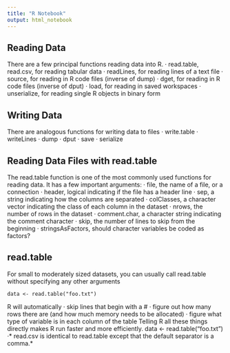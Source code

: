```yaml
---
title: "R Notebook"
output: html_notebook
---
```




## Reading Data

There are a few principal functions reading data into R.
· read.table, read.csv, for reading tabular data
· readLines, for reading lines of a text file
· source, for reading in R code files (inverse of dump)
· dget, for reading in R code files (inverse of dput)
· load, for reading in saved workspaces
· unserialize, for reading single R objects in binary form

## Writing Data

There are analogous functions for writing data to files
· write.table · writeLines · dump
· dput
· save
· serialize

## Reading Data Files with read.table

The read.table function is one of the most commonly used functions for reading data. It has a few important arguments:
· file, the name of a file, or a connection
· header, logical indicating if the file has a header line
· sep, a string indicating how the columns are separated
· colClasses, a character vector indicating the class of each column in the dataset · nrows, the number of rows in the dataset
· comment.char, a character string indicating the comment character
· skip, the number of lines to skip from the beginning
· stringsAsFactors, should character variables be coded as factors?

## read.table

For small to moderately sized datasets, you can usually call read.table without specifying any other arguments

```
data <- read.table("foo.txt")
```

R will automatically
· skip lines that begin with a #
· figure out how many rows there are (and how much memory needs to be allocated)
· figure what type of variable is in each column of the table Telling R all these things directly makes R run faster and more efficiently.
data <- read.table("foo.txt")
·* read.csv is identical to read.table except that the default separator is a comma.*
